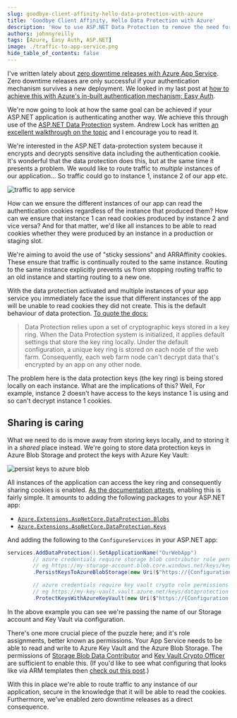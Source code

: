 ```yaml
---
slug: goodbye-client-affinity-hello-data-protection-with-azure
title: 'Goodbye Client Affinity, Hello Data Protection with Azure'
description: 'How to use ASP.NET Data Protection to remove the need for sticky sessions with Client Affinity'
authors: johnnyreilly
tags: [Azure, Easy Auth, ASP.NET]
image: ./traffic-to-app-service.png
hide_table_of_contents: false
---
```


I've written lately about [zero downtime releases with Azure App Service](../2021-02-11-azure-app-service-health-checks-and-zero-downtime-deployments/index.mdx). Zero downtime releases are only successful if your authentication mechanism survives a new deployment. We looked in my last post at [how to achieve this with Azure's in-built authentication mechanism; Easy Auth](../2021-02-16-easy-auth-tokens-survive-releases-on-linux-azure-app-service/index.mdx).

<!--truncate-->

We're now going to look at how the same goal can be achieved if your ASP.NET application is authenticating another way. We achieve this through use of the [ASP.NET Data Protection](https://docs.microsoft.com/en-us/aspnet/core/security/data-protection/configuration/overview) system. Andrew Lock has written [an excellent walkthrough on the topic](https://andrewlock.net/an-introduction-to-the-data-protection-system-in-asp-net-core/) and I encourage you to read it.

We're interested in the ASP.NET data-protection system because it encrypts and decrypts sensitive data including the authentication cookie. It's wonderful that the data protection does this, but at the same time it presents a problem. We would like to route traffic to _multiple_ instances of our application… So traffic could go to instance 1, instance 2 of our app etc.

![traffic to app service](traffic-to-app-service.png)

How can we ensure the different instances of our app can read the authentication cookies regardless of the instance that produced them? How can we ensure that instance 1 can read cookies produced by instance 2 and vice versa? And for that matter, we'd like all instances to be able to read cookies whether they were produced by an instance in a production or staging slot.

We're aiming to avoid the use of "sticky sessions" and ARRAffinity cookies. These ensure that traffic is continually routed to the same instance. Routing to the same instance explicitly prevents us from stopping routing traffic to an old instance and starting routing to a new one.

With the data protection activated and multiple instances of your app service you immediately face the issue that different instances of the app will be unable to read cookies they did not create. This is the default behaviour of data protection. [To quote the docs:](https://docs.microsoft.com/en-us/aspnet/core/host-and-deploy/web-farm?view=aspnetcore-5.0#data-protection)

> Data Protection relies upon a set of cryptographic keys stored in a key ring. When the Data Protection system is initialized, it applies default settings that store the key ring locally. Under the default configuration, a unique key ring is stored on each node of the web farm. Consequently, each web farm node can't decrypt data that's encrypted by an app on any other node.

The problem here is the data protection keys (the key ring) is being stored locally on each instance. What are the implications of this? Well, For example, instance 2 doesn't have access to the keys instance 1 is using and so can't decrypt instance 1 cookies.

## Sharing is caring

What we need to do is move away from storing keys locally, and to storing it in a _shared_ place instead. We're going to store data protection keys in Azure Blob Storage and protect the keys with Azure Key Vault:

![persist keys to azure blob](data-protection-zero-downtime.png)

All instances of the application can access the key ring and consequently sharing cookies is enabled. [As the documentation attests](https://docs.microsoft.com/en-us/aspnet/core/security/data-protection/configuration/overview?view=aspnetcore-5.0#protectkeyswithazurekeyvault), enabling this is fairly simple. It amounts to adding the following packages to your ASP.NET app:

- [`Azure.Extensions.AspNetCore.DataProtection.Blobs`](https://www.nuget.org/packages/Azure.Extensions.AspNetCore.DataProtection.Blobs)
- [`Azure.Extensions.AspNetCore.DataProtection.Keys`](https://www.nuget.org/packages/Azure.Extensions.AspNetCore.DataProtection.Keys)

And adding the following to the `ConfigureServices` in your ASP.NET app:

```cs
services.AddDataProtection().SetApplicationName("OurWebApp")
        // azure credentials require storage blob contributor role permissions
        // eg https://my-storage-account.blob.core.windows.net/keys/key
        .PersistKeysToAzureBlobStorage(new Uri($"https://{Configuration["StorageAccountName"]}.blob.core.windows.net/keys/key"), new DefaultAzureCredential())

        // azure credentials require key vault crypto role permissions
        // eg https://my-key-vault.vault.azure.net/keys/dataprotection
        .ProtectKeysWithAzureKeyVault(new Uri($"https://{Configuration["KeyVaultName"]}.vault.azure.net/keys/dataprotection"), new DefaultAzureCredential());
```

In the above example you can see we're passing the name of our Storage account and Key Vault via configuration.

There's one more crucial piece of the puzzle here; and it's role assignments, better known as permissions. Your App Service needs to be able to read and write to Azure Key Vault and the Azure Blob Storage. The permissions of [Storage Blob Data Contributor](https://docs.microsoft.com/en-us/azure/role-based-access-control/built-in-roles#storage-blob-data-contributor) and [Key Vault Crypto Officer](https://docs.microsoft.com/en-us/azure/role-based-access-control/built-in-roles#key-vault-crypto-officer-preview) are sufficient to enable this. (If you'd like to see what configuring that looks like via ARM templates then [check out this post](../2021-02-08-arm-templates-security-role-assignments/index.mdx).)

With this in place we're able to route traffic to any instance of our application, secure in the knowledge that it will be able to read the cookies. Furthermore, we've enabled zero downtime releases as a direct consequence.
